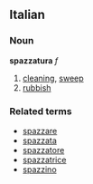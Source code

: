 ==Italian==
===Noun===
'''spazzatura''' ''f''

# [[cleaning]], [[sweep]]
# [[rubbish]]

===Related terms===
*[[spazzare]]
*[[spazzata]]
*[[spazzatore]]
*[[spazzatrice]]
*[[spazzino]]